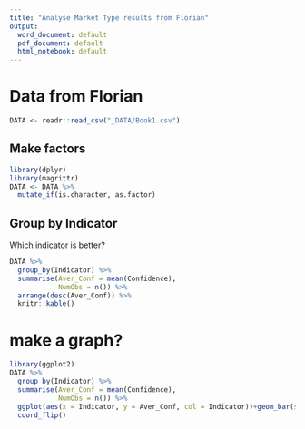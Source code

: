 ```yaml
---
title: "Analyse Market Type results from Florian"
output:
  word_document: default
  pdf_document: default
  html_notebook: default
---
```


# Data from Florian

```r
DATA <- readr::read_csv("_DATA/Book1.csv")
```


## Make factors

```r
library(dplyr)
library(magrittr)
DATA <- DATA %>% 
  mutate_if(is.character, as.factor)
```

## Group by Indicator

Which indicator is better?

```r
DATA %>% 
  group_by(Indicator) %>% 
  summarise(Aver_Conf = mean(Confidence),
            NumObs = n()) %>% 
  arrange(desc(Aver_Conf)) %>% 
  knitr::kable()
```

# make a graph?

```r
library(ggplot2)
DATA %>% 
  group_by(Indicator) %>% 
  summarise(Aver_Conf = mean(Confidence),
            NumObs = n()) %>% 
  ggplot(aes(x = Indicator, y = Aver_Conf, col = Indicator))+geom_bar(stat = 'identity')+
  coord_flip()
```

